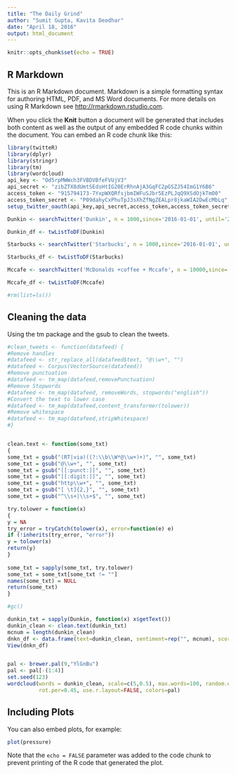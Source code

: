 ```yaml
---
title: "The Daily Grind"
author: "Sumit Gupta, Kavita Deodhar"
date: "April 18, 2016"
output: html_document
---
```


```r
knitr::opts_chunk$set(echo = TRUE)
```

## R Markdown

This is an R Markdown document. Markdown is a simple formatting syntax for authoring HTML, PDF, and MS Word documents. For more details on using R Markdown see <http://rmarkdown.rstudio.com>.

When you click the **Knit** button a document will be generated that includes both content as well as the output of any embedded R code chunks within the document. You can embed an R code chunk like this:

```r
library(twitteR)
library(dplyr)
library(stringr)
library(tm)
library(wordcloud)
api_key <- "Od5rpMWWch3FVBDVBfeFVUjV3"
api_secret <- "zibZTX8dUmtSEdsHtIG20ErRhnAjA3GqFC2pGSZJ54ImG1Y6B6"
access_token <- "915794173-7YxpWXQRfsjbmIWFuSJbr5EzPLJqQ9XSdOjkTmO0"
access_token_secret <- "P09dahyCxPhuTpJ3sXhZfNgZEALpr8jkaWIA2DwEcMbLq"
setup_twitter_oauth(api_key,api_secret,access_token,access_token_secret)

Dunkin <- searchTwitter('Dunkin', n = 1000,since='2016-01-01', until='2016-04-19',lang='en')

Dunkin_df <- twListToDF(Dunkin)

Starbucks <- searchTwitter('Starbucks', n = 1000,since='2016-01-01', until='2016-04-19',lang='en')

Starbucks_df <- twListToDF(Starbucks)

Mccafe <- searchTwitter('McDonalds +coffee + Mccafe', n = 10000,since='2016-01-01', until='2016-04-19',lang='en')

Mccafe_df <- twListToDF(Mccafe)

#rm(list=ls())
```

## Cleaning the data

Using the tm package and the gsub to clean the tweets.

```r
#clean_tweets <- function(datafeed) {
#Remove handles
#datafeed <- str_replace_all(datafeed$text, "@\\w+", "")
#datafeed <- Corpus(VectorSource(datafeed))
#Remove punctuation
#datafeed <- tm_map(datafeed,removePunctuation)
#Remove Stopwords
#datafeed <- tm_map(datafeed, removeWords, stopwords("english"))
#Convert the text to lower case
#datafeed <- tm_map(datafeed,content_transformer(tolower))
#Remove whitespace
#datafeed <- tm_map(datafeed,stripWhitespace)
#}


clean.text <- function(some_txt)
{
some_txt = gsub("(RT|via)((?:\\b\\W*@\\w+)+)", "", some_txt)
some_txt = gsub("@\\w+", "", some_txt)
some_txt = gsub("[[:punct:]]", "", some_txt)
some_txt = gsub("[[:digit:]]", "", some_txt)
some_txt = gsub("http\\w+", "", some_txt)
some_txt = gsub("[ \t]{2,}", "", some_txt)
some_txt = gsub("^\\s+|\\s+$", "", some_txt)

try.tolower = function(x)
{
y = NA
try_error = tryCatch(tolower(x), error=function(e) e)
if (!inherits(try_error, "error"))
y = tolower(x)
return(y)
}
 
some_txt = sapply(some_txt, try.tolower)
some_txt = some_txt[some_txt != ""]
names(some_txt) = NULL
return(some_txt)
}

#gc()

dunkin_txt = sapply(Dunkin, function(x) x$getText())
dunkin_clean <- clean.text(dunkin_txt)
mcnum = length(dunkin_clean)
dnkn_df <- data.frame(text=dunkin_clean, sentiment=rep("", mcnum), score=1:mcnum, stringsAsFactors=FALSE)
View(dnkn_df)


pal <- brewer.pal(9,"YlGnBu")
pal <- pal[-(1:4)]
set.seed(123)
wordcloud(words = dunkin_clean, scale=c(5,0.5), max.words=100, random.order=FALSE, 
          rot.per=0.45, use.r.layout=FALSE, colors=pal)

```


## Including Plots

You can also embed plots, for example:

```r
plot(pressure)
```

Note that the `echo = FALSE` parameter was added to the code chunk to prevent printing of the R code that generated the plot.
